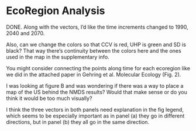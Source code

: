 EcoRegion Analysis
==================

DONE. Along with the vectors, I'd like the time increments changed to 1990,
2040 and 2070.

Also, can we change the colors so that CCV is red, UHP is green and SD
is black? That way there's continuity between the colors here and the
ones used in the map in the supplementary info.

You might consider connecting the points along time for each ecoregion
like we did in the attached paper in Gehring et al. Molecular Ecology
(Fig. 2).  


I was looking at figure B and was wondering if there was a way to
place a map of the US behind the NMDS results? Would that make sense
or do you think it would be too much visually?


I think the three vectors in both panels need explanation
in the fig legend, which seems to be especially important as in panel
(a) they go in different directions, but in panel (b) they all go in
the same direction.



